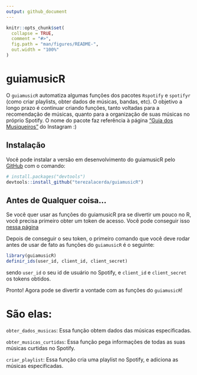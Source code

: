 ```yaml
---
output: github_document
---
```


<!-- README.md is generated from README.Rmd. Please edit that file -->

```r
knitr::opts_chunk$set(
  collapse = TRUE,
  comment = "#>",
  fig.path = "man/figures/README-",
  out.width = "100%"
)
```

# guiamusicR

<!-- badges: start -->
<!-- badges: end -->

O `guiamusicR` automatiza algumas funções dos pacotes `Rspotify` e `spotifyr` (como criar playlists, obter dados de músicas, bandas, etc). 
O objetivo a longo prazo é continuar criando funções, tanto voltadas para a recomendação de músicas, quanto para a organização de suas músicas no próprio Spotify. 
O nome do pacote faz referência à página ["Guia dos Musiqueiros"](https://www.instagram.com/guiadosmusiqueiros/?hl=pt-br) do Instagram :)

## Instalação

Você pode instalar a versão em desenvolvimento do guiamusicR pelo
 [GitHub](https://github.com/) com o comando:

``` r
# install.packages("devtools")
devtools::install_github("terezalacerda/guiamusicR")
```

## Antes de Qualquer coisa...

Se você quer usar as funções do guiamusicR pra se divertir um pouco no R, você precisa primeiro obter um token de acesso. Você pode conseguir isso [nessa página](https://www.spotify.com/br/account/overview/)

Depois de conseguir o seu token, o primeiro comando que você deve rodar antes de usar de fato as funções do `guiamusicR` é o seguinte:

```r
library(guiamusicR)
definir_ids(user_id, client_id, client_secret)
```

sendo `user_id` o seu id de usuário no Spotify, e `client_id` e `client_secret` os tokens obtidos.

Pronto! Agora pode se divertir a vontade com as funções do `guiamusicR`!

# São elas:

`obter_dados_musicas`: Essa função obtem dados das músicas especificadas.

`obter_musicas_curtidas`: Essa função pega informações de todas as suas músicas curtidas no Spotify.

`criar_playlist`: Essa função cria uma playlist no Spotify, e adiciona as músicas especificadas.


